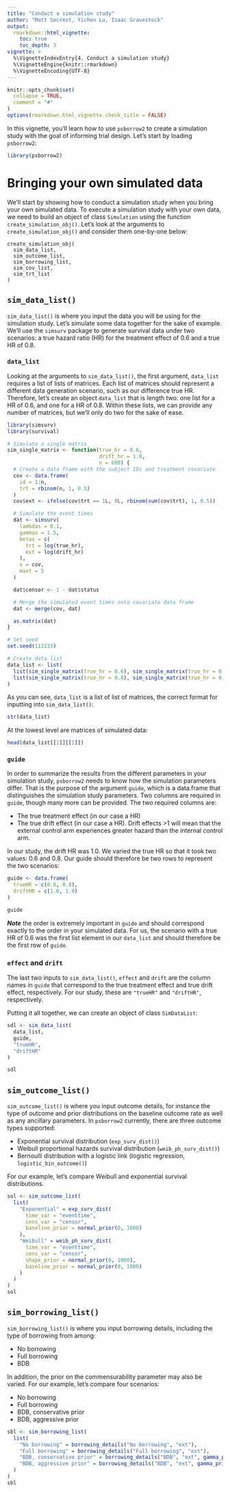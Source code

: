 ```yaml
---
title: "Conduct a simulation study"
author: "Matt Secrest, Yichen Lu, Isaac Gravestock"
output:
  rmarkdown::html_vignette:
    toc: true
    toc_depth: 3
vignette: >
  %\VignetteIndexEntry{4. Conduct a simulation study}
  %\VignetteEngine{knitr::rmarkdown}
  %\VignetteEncoding{UTF-8}
---
```


```r
knitr::opts_chunk$set(
  collapse = TRUE,
  comment = "#"
)
options(rmarkdown.html_vignette.check_title = FALSE)
```

In this vignette, you'll learn how to use `psborrow2` to create a
simulation study with the goal of informing trial design. Let's start by
loading `psborrow2`:

```r
library(psborrow2)
```

# Bringing your own simulated data

We'll start by showing how to conduct a simulation study when you bring your
own simulated data. To execute a simulation study with your own data,
we need to build an object of class `Simulation` using the function
`create_simulation_obj()`. Let's look at the arguments to
`create_simulation_obj()` and consider them one-by-one below:

```
create_simulation_obj(
  sim_data_list,
  sim_outcome_list,
  sim_borrowing_list,
  sim_cov_list,
  sim_trt_list
)

```

## `sim_data_list()`

`sim_data_list()` is where you input the data you will be using for the
simulation study. Let's simulate some data together for the sake of example.
We'll use the `simsurv` package to generate survival data under two
scenarios: a true hazard ratio (HR) for the treatment effect of 0.6 and a true
HR of 0.8.

### `data_list`

Looking at the arguments to `sim_data_list()`, the first argument, `data_list`
requires a list of lists of matrices. Each list of matrices should represent
a different data generation scenario, such as our difference true HR.
Therefore, let's create an object `data_list` that is length two:
one list for a HR of 0.6, and one for a HR of 0.8. Within
these lists, we can provide any number of matrices, but we'll only do
two for the sake of ease.

```r
library(simsurv)
library(survival)

# Simulate a single matrix
sim_single_matrix <- function(true_hr = 0.6,
                              drift_hr = 1.0,
                              n = 600) {
  # Create a data frame with the subject IDs and treatment covariate
  cov <- data.frame(
    id = 1:n,
    trt = rbinom(n, 1, 0.5)
  )
  cov$ext <- ifelse(cov$trt == 1L, 0L, rbinom(sum(cov$trt), 1, 0.5))

  # Simulate the event times
  dat <- simsurv(
    lambdas = 0.1,
    gammas = 1.5,
    betas = c(
      trt = log(true_hr),
      ext = log(drift_hr)
    ),
    x = cov,
    maxt = 5
  )

  dat$censor <- 1 - dat$status

  # Merge the simulated event times onto covariate data frame
  dat <- merge(cov, dat)

  as.matrix(dat)
}

# Set seed
set.seed(112233)

# Create data list
data_list <- list(
  list(sim_single_matrix(true_hr = 0.6), sim_single_matrix(true_hr = 0.6)),
  list(sim_single_matrix(true_hr = 0.8), sim_single_matrix(true_hr = 0.8))
)
```

As you can see, `data_list` is a list of list of matrices, the correct format
for inputting into `sim_data_list()`:

```r
str(data_list)
```

At the lowest level are matrices of simulated data:
```r
head(data_list[[1]][[1]])
```

### `guide`
In order to summarize the results from the different parameters in
your simulation study, `psborrow2` needs to know how the simulation parameters
differ. That is the purpose of the argument `guide`, which is a data.frame
that distinguishes the simulation study parameters. Two columns are required
in `guide`, though many more can be provided. The two required columns are:

* The true treatment effect (in our case a HR)
* The true drift effect (in our case a HR). Drift effects >1 will mean
that the external control arm experiences greater hazard than the internal
control arm.

In our study, the drift HR was 1.0. We varied the true HR so that it took
two values: 0.6 and 0.8. Our guide should therefore be two rows to represent
the two scenarios:

```r
guide <- data.frame(
  trueHR = c(0.6, 0.8),
  driftHR = c(1.0, 1.0)
)

guide
```


***Note*** the order is extremely important in `guide` and should correspond
exactly to the order in your simulated data. For us, the scenario with
a true HR of 0.6 was the first list element in our `data_list` and should
therefore be the first row of `guide`.

### `effect` and `drift`

The last two inputs to `sim_data_list()`, `effect` and `drift`
are the column names in `guide` that correspond to the true treatment effect
and true drift effect, respectively. For our study, these are `"trueHR"`
and `"driftHR"`, respectively.

Putting it all together, we can create an object of class `SimDataList`:

```r
sdl <- sim_data_list(
  data_list,
  guide,
  "trueHR",
  "driftHR"
)

sdl
```

## `sim_outcome_list()`

`sim_outcome_list()` is where you input outcome details, for instance
the type of outcome and prior distributions on the baseline outcome
rate as well as any ancillary parameters. In `psborrow2` currently, there
are three outcome types supported:

* Exponential survival distribution (`exp_surv_dist()`)
* Weibull proportional hazards survival distribution (`weib_ph_surv_dist()`)
* Bernoulli distribution with a logistic link (logistic regression,
`logistic_bin_outcome()`)

For our example, let's compare Weibull and exponential survival
distributions.

```r
sol <- sim_outcome_list(
  list(
    "Exponential" = exp_surv_dist(
      time_var = "eventtime",
      cens_var = "censor",
      baseline_prior = normal_prior(0, 1000)
    ),
    "Weibull" = weib_ph_surv_dist(
      time_var = "eventtime",
      cens_var = "censor",
      shape_prior = normal_prior(0, 1000),
      baseline_prior = normal_prior(0, 1000)
    )
  )
)
sol
```

## `sim_borrowing_list()`

`sim_borrowing_list()` is where you input borrowing details, including
the type of borrowing from among:

* No borrowing
* Full borrowing
* BDB

In addition, the prior on the commensurability parameter may also be
varied. For our example, let's compare four scenarios:

* No borrowing
* Full borrowing
* BDB, conservative prior
* BDB, aggressive prior

```r
sbl <- sim_borrowing_list(
  list(
    "No borrowing" = borrowing_details("No borrowing", "ext"),
    "Full borrowing" = borrowing_details("Full borrowing", "ext"),
    "BDB, conservative prior" = borrowing_details("BDB", "ext", gamma_prior(0.001, 0.001)),
    "BDB, aggressive prior" = borrowing_details("BDB", "ext", gamma_prior(1.000, 0.001))
  )
)
sbl
```
